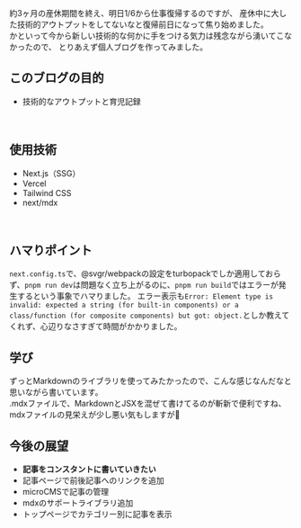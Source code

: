 約3ヶ月の産休期間を終え、明日1/6から仕事復帰するのですが、
産休中に大した技術的アウトプットをしてないなと復帰前日になって焦り始めました。<br/>
かといって今から新しい技術的な何かに手をつける気力は残念ながら湧いてこなかったので、
とりあえず個人ブログを作ってみました。

## このブログの目的
- 技術的なアウトプットと育児記録

<br/>

## 使用技術
- Next.js（SSG）
- Vercel
- Tailwind CSS
- next/mdx

<br/>

## ハマりポイント
`next.config.ts`で、@svgr/webpackの設定をturbopackでしか適用しておらず、`pnpm run dev`は問題なく立ち上がるのに、`pnpm run build`ではエラーが発生するという事象でハマりました。
エラー表示も`Error: Element type is invalid: expected a string (for built-in components) or a class/function (for composite components) but got: object.`としか教えてくれず、心辺りなさすぎて時間がかかりました。

## 学び
ずっとMarkdownのライブラリを使ってみたかったので、こんな感じなんだなと思いながら書いています。<br/>
.mdxファイルで、MarkdownとJSXを混ぜて書けてるのが斬新で便利ですね、mdxファイルの見栄えが少し悪い気もしますが🙂

## 今後の展望
- **記事をコンスタントに書いていきたい**
- 記事ページで前後記事へのリンクを追加
- microCMSで記事の管理
- mdxのサポートライブラリ追加
- トップページでカテゴリー別に記事を表示